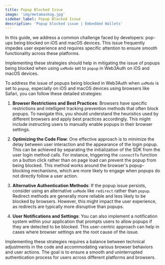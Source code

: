 ```yaml
---
title: Popup Blocked Issue
image: 'img/metamaskog.jpg'
sidebar_label: Popup Blocked Issue
description: 'Popup blocked issue | Embedded Wallets'
---
```


In this guide, we address a common challenge faced by developers: pop-ups being blocked on iOS and macOS devices. This issue frequently impedes user experience and requires specific attention to ensure smooth functionality across these platforms.

Implementing these strategies should help in mitigating the issue of popups being blocked when using `uxMode` set to `popup` in Web3Auth on iOS and macOS devices.

To address the issue of popups being blocked in Web3Auth when `uxMode` is set to `popup`, especially on iOS and macOS devices using browsers like Safari, you can follow these detailed strategies:

1. **Browser Restrictions and Best Practices**: Browsers have specific restrictions and intelligent tracking prevention methods that often block popups. To navigate this, you should understand the heuristics used by different browsers and apply best practices accordingly. This might include instructing users to manually enable popups in their browser settings.

2. **Optimizing the Code Flow**: One effective approach is to minimize the delay between user interaction and the appearance of the login popup. This can be achieved by separating the initialization of the SDK from the user login method calls. For instance, triggering the `connectTo` function on a button click rather than on page load can prevent the popup from being blocked. This method works around the browser's popup-blocking mechanisms, which are more likely to engage when popups do not directly follow a user action.

3. **Alternative Authentication Methods**: If the popup issue persists, consider using an alternative `uxMode` like `redirect` rather than `popup`. Redirect methods are generally more reliable and less likely to be blocked by browsers. However, this might impact the user experience, as redirects are typically more disruptive than popups.

4. **User Notifications and Settings**: You can also implement a notification system within your application that prompts users to allow popups if they are detected to be blocked. This user-centric approach can help in cases where browser settings are the root cause of the issue.

Implementing these strategies requires a balance between technical adjustments in the code and accommodating various browser behaviors and user actions. The goal is to ensure a smooth and uninterrupted authentication process for users across different platforms and browsers.
